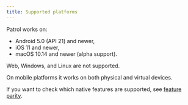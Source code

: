 ```yaml
---
title: Supported platforms
---
```


Patrol works on:

- Android 5.0 (API 21) and newer,
- iOS 11 and newer,
- macOS 10.14 and newer (alpha support).

Web, Windows, and Linux are not supported.

On mobile platforms it works on both physical and virtual devices.

If you want to check which native features are supported, see [feature parity].

[feature parity]: /native/feature-parity
